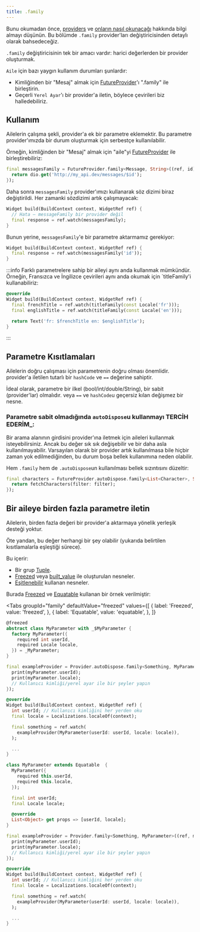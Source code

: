 ```yaml
---
title: .family
---
```



Bunu okumadan önce, [providers](/docs/concepts2/providers) ve [onların nasıl okunacağı](/docs/concepts/reading) hakkında bilgi almayı düşünün.
Bu bölümde `.family` provider'ları değiştiricisinden detaylı olarak bahsedeceğiz.

`.family` değiştiricisinin tek bir amacı vardır: harici değerlerden bir provider oluşturmak.

`Aile` için bazı yaygın kullanım durumları şunlardır:

- Kimliğinden bir "Mesaj" almak için [FutureProvider]'ı ".family" ile birleştirin.
- Geçerli `Yerel Ayar`'ı bir provider'a iletin, böylece çevirileri biz halledebiliriz.

## Kullanım

Ailelerin çalışma şekli, provider'a ek bir parametre eklemektir.
Bu parametre provider'ımızda bir durum oluşturmak için serbestçe kullanılabilir.

Örneğin, kimliğinden bir "Mesaj" almak için "aile"yi [FutureProvider] ile birleştirebiliriz:

```dart
final messagesFamily = FutureProvider.family<Message, String>((ref, id) async {
  return dio.get('http://my_api.dev/messages/$id');
});
```

Daha sonra `messagesFamily` provider'ımızı kullanarak söz dizimi biraz değiştirildi.
Her zamanki sözdizimi artık çalışmayacak:

```dart
Widget build(BuildContext context, WidgetRef ref) {
  // Hata – messageFamily bir provider değil
  final response = ref.watch(messagesFamily);
}
```

Bunun yerine, `messagesFamily`'e bir parametre aktarmamız gerekiyor:

```dart
Widget build(BuildContext context, WidgetRef ref) {
  final response = ref.watch(messagesFamily('id'));
}
```

:::info
Farklı parametrelere sahip bir aileyi aynı anda kullanmak mümkündür.
Örneğin, Fransızca ve İngilizce çevirileri aynı anda okumak için `titleFamily'i kullanabiliriz:

```dart
@override
Widget build(BuildContext context, WidgetRef ref) {
  final frenchTitle = ref.watch(titleFamily(const Locale('fr')));
  final englishTitle = ref.watch(titleFamily(const Locale('en')));

  return Text('fr: $frenchTitle en: $englishTitle');
}
```

:::

## Parametre Kısıtlamaları


Ailelerin doğru çalışması için parametrenin doğru olması önemlidir.
provider'a iletilen tutarlı bir `hashCode` ve `==` değerine sahiptir.

İdeal olarak, parametre bir ilkel (bool/int/double/String), bir sabit (provider'lar) olmalıdır.
veya `==` ve `hashCode`u geçersiz kılan değişmez bir nesne.

### Parametre sabit olmadığında `autoDispose`u kullanmayı TERCİH EDERİM_:

Bir arama alanının girdisini provider'ına iletmek için aileleri kullanmak isteyebilirsiniz.
Ancak bu değer sık ​​sık değişebilir ve bir daha asla kullanılmayabilir.
Varsayılan olarak bir provider artık kullanılmasa bile hiçbir zaman yok edilmediğinden, bu durum boşa bellek kullanımına neden olabilir.

Hem `.family` hem de `.autoDispose`un kullanılması bellek sızıntısını düzeltir:

```dart
final characters = FutureProvider.autoDispose.family<List<Character>, String>((ref, filter) async {
  return fetchCharacters(filter: filter);
});
```

## Bir aileye birden fazla parametre iletin

Ailelerin, birden fazla değeri bir provider'a aktarmaya yönelik yerleşik desteği yoktur.

Öte yandan, bu değer herhangi bir şey olabilir (yukarıda belirtilen kısıtlamalarla eşleştiği sürece).

Bu içerir:

- Bir grup [Tuple](http://pub.dev/packages/Tuple).
- [Freezed] veya [built_value](https://pub.dev/packages/built_value) ile oluşturulan nesneler.
- [Eşitlenebilir](https://pub.dev/packages/equatable) kullanan nesneler.

Burada [Freezed] ve [Equatable] kullanan bir örnek verilmiştir:

<Tabs
  groupId="family"
  defaultValue="freezed"
  values={[
    { label: 'Freezed', value: 'freezed', },
    { label: 'Equatable', value: 'equatable', },
  ]}
>

<TabItem value="freezed">

```dart
@freezed
abstract class MyParameter with _$MyParameter {
  factory MyParameter({
    required int userId,
    required Locale locale,
  }) = _MyParameter;
}

final exampleProvider = Provider.autoDispose.family<Something, MyParameter>((ref, myParameter) {
  print(myParameter.userId);
  print(myParameter.locale);
  // Kullanıcı kimliği/yerel ayar ile bir şeyler yapın
});

@override
Widget build(BuildContext context, WidgetRef ref) {
  int userId; // Kullanıcı kimliğini her yerden oku
  final locale = Localizations.localeOf(context);

  final something = ref.watch(
    exampleProvider(MyParameter(userId: userId, locale: locale)),
  );

  ...
}
```

</TabItem>
<TabItem value="equatable">

```dart
class MyParameter extends Equatable  {
  MyParameter({
    required this.userId,
    required this.locale,
  });

  final int userId;
  final Locale locale;

  @override
  List<Object> get props => [userId, locale];
}

final exampleProvider = Provider.family<Something, MyParameter>((ref, myParameter) {
  print(myParameter.userId);
  print(myParameter.locale);
  // Kullanıcı kimliği/yerel ayar ile bir şeyler yapın
});

@override
Widget build(BuildContext context, WidgetRef ref) {
  int userId; // Kullanıcı kimliğini her yerden oku
  final locale = Localizations.localeOf(context);

  final something = ref.watch(
    exampleProvider(MyParameter(userId: userId, locale: locale)),
  );

  ...
}
```

</TabItem>
</Tabs>

[freezed]: https://pub.dev/packages/freezed
[provider]: https://pub.dev/documentation/riverpod/latest/riverpod/Provider-class.html
[Equatable]: https://pub.dev/packages/equatable
[futureprovider]: https://pub.dev/documentation/hooks_riverpod/latest/hooks_riverpod/FutureProvider-class.html
